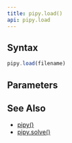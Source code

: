 ```yaml
---
title: pipy.load()
api: pipy.load
---
```


## Syntax

``` js
pipy.load(filename)
```

## Parameters

<Parameters/>

## See Also

* [pipy()](/reference/api/pipy)
* [pipy.solve()](/reference/api/pipy/solve)
